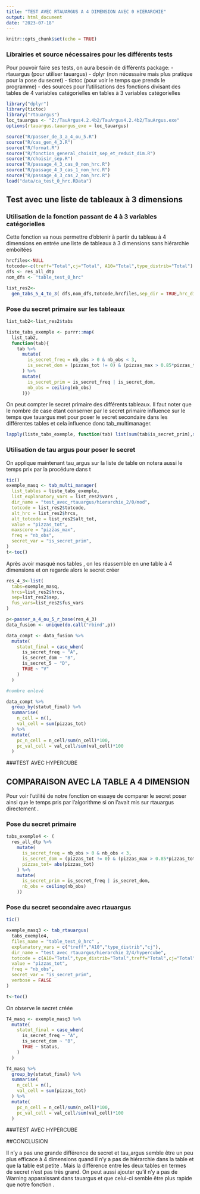 ```yaml
---
title: "TEST AVEC RTAUARGUS A 4 DIMENSION AVEC 0 HIERARCHIE"
output: html_document
date: "2023-07-18"
---
```



```r
knitr::opts_chunk$set(echo = TRUE)
```

### Librairies et source nécessaires pour les différents tests

Pour pouvoir faire ses tests, on aura besoin de différents package:
- rtauargus (pour utiliser tauargus)
- dplyr (non nécessaire mais plus pratique pour la pose du secret)
- tictoc (pour voir le temps que prends le programme)
- des sources pour l'utilisations des fonctions divisant des tables de 4 variables catégorielles en tables à 3 variables catégorielles


```r

library("dplyr")
library(tictoc)
library("rtauargus")
loc_tauargus <- "Z:/TauArgus4.2.4b2/TauArgus4.2.4b2/TauArgus.exe"
options(rtauargus.tauargus_exe = loc_tauargus)

source("R/passer_de_3_a_4_ou_5.R")
source("R/cas_gen_4_3.R")
source("R/format.R")
source("R/fonction_general_choisit_sep_et_reduit_dim.R")
source("R/choisir_sep.R")
source("R/passage_4_3_cas_0_non_hrc.R")
source("R/passage_4_3_cas_1_non_hrc.R")
source("R/passage_4_3_cas_2_non_hrc.R")
load("data/ca_test_0_hrc.RData")


```

## Test avec une liste de tableaux à 3 dimensions

### Utilisation de la fonction passant de 4 à 3 variables catégorielles 

Cette fonction va nous permettre d'obtenir à partir du tableau à 4 dimensions en entrée une liste de tableaux à 3 dimensions sans hiérarchie emboitées 

```r

hrcfiles<-NULL
totcode<-c(treff="Total",cj="Total", A10="Total",type_distrib="Total")
dfs <- res_all_dtp
nom_dfs <- "table_test_0_hrc"

list_res2<-
  gen_tabs_5_4_to_3( dfs,nom_dfs,totcode,hrcfiles,sep_dir = TRUE,hrc_dir = "output",vec_sep = c("\\_") )

```

### Pose du secret primaire sur les tableaux

```r
list_tab2<-list_res2$tabs

liste_tabs_exemple <- purrr::map(
  list_tab2,
  function(tab){
    tab %>% 
      mutate(
        is_secret_freq = nb_obs > 0 & nb_obs < 3,
        is_secret_dom = (pizzas_tot != 0) & (pizzas_max > 0.85*pizzas_tot)
      ) %>% 
      mutate(
        is_secret_prim = is_secret_freq | is_secret_dom,
        nb_obs = ceiling(nb_obs)
      )})

```

On peut compter le secret primaire des différents tableaux. Il faut noter que le nombre de case étant conserner par le secret primaire influence sur le temps que tauargus met pour poser le secret secondaire dans les différentes tables et cela influence donc tab_multimanager.


```r
lapply(liste_tabs_exemple, function(tab) list(sum(tab$is_secret_prim),sum(tab$is_secret_prim) * 100 / nrow(tab)))

```
### Utilisation de tau argus pour poser le secret

On applique maintenant tau_argus sur la liste de table on notera aussi le temps prix par la procédure dans t

```r
tic()
exemple_masq <- tab_multi_manager(
  list_tables = liste_tabs_exemple,
  list_explanatory_vars = list_res2$vars ,
  dir_name = "test_avec_rtauargus/hierarchie_2/0/mod",
  totcode = list_res2$totcode,
  alt_hrc = list_res2$hrcs,
  alt_totcode = list_res2$alt_tot,
  value = "pizzas_tot",
  maxscore = "pizzas_max",
  freq = "nb_obs",
  secret_var = "is_secret_prim",
)
t<-toc()
```
Après avoir masqué nos tables , on les réassemble en  une table à 4 dimensions et on regarde alors le secret créer 


```r

res_4_3<-list(
  tabs=exemple_masq,
  hrcs=list_res2$hrcs,
  sep=list_res2$sep,
  fus_vars=list_res2$fus_vars
)

p<-passer_a_4_ou_5_r_base(res_4_3)
data_fusion <- unique(do.call("rbind",p))

data_compt <- data_fusion %>% 
  mutate(
    statut_final = case_when(
      is_secret_freq ~ "A",
      is_secret_dom ~ "B",
      is_secret_5 ~ "D",
      TRUE ~ "V"
    )
  )

#nombre enlevé 

data_compt %>% 
  group_by(statut_final) %>% 
  summarise(
    n_cell = n(),
    val_cell = sum(pizzas_tot)
  ) %>%
  mutate(
    pc_n_cell = n_cell/sum(n_cell)*100,
    pc_val_cell = val_cell/sum(val_cell)*100
  )
```
###TEST AVEC HYPERCUBE


## COMPARAISON AVEC LA TABLE A 4 DIMENSION

Pour voir l'utilité de notre fonction on essaye de comparer le secret poser ainsi que le temps pris par l'algorithme si on l'avait mis sur rtauargus directement .

### Pose du secret primaire

```r
tabs_exemple4 <- (
  res_all_dtp %>% 
    mutate(
      is_secret_freq = nb_obs > 0 & nb_obs < 3,
      is_secret_dom = (pizzas_tot != 0) & (pizzas_max > 0.85*pizzas_tot),
      pizzas_tot= abs(pizzas_tot)
    ) %>% 
    mutate(
      is_secret_prim = is_secret_freq | is_secret_dom,
      nb_obs = ceiling(nb_obs)
    ))

```


### Pose du secret secondaire avec rtauargus

```r
tic()

exemple_masq3 <- tab_rtauargus(
  tabs_exemple4,
  files_name = "table_test_0_hrc" ,
  explanatory_vars = c("treff","A10","type_distrib","cj"),
  dir_name = "test_avec_rtauargus/hierarchie_2/4/hypercube",
  totcode = c(A10="Total",type_distrib="Total",treff="Total",cj="Total"),
  value = "pizzas_tot",
  freq = "nb_obs",
  secret_var = "is_secret_prim",
  verbose = FALSE
)

t<-toc()
```

On observe le secret créée

```r

T4_masq <- exemple_masq3 %>% 
  mutate(
    statut_final = case_when(
      is_secret_freq ~ "A",
      is_secret_dom ~ "B",
      TRUE ~ Status,
    )
  )

T4_masq %>% 
  group_by(statut_final) %>% 
  summarise(
    n_cell = n(),
    val_cell = sum(pizzas_tot)
  ) %>%
  mutate(
    pc_n_cell = n_cell/sum(n_cell)*100,
    pc_val_cell = val_cell/sum(val_cell)*100
  )
```

###TEST AVEC HYPERCUBE


##CONCLUSION

Il n'y a pas une grande différence de secret et tau_argus semble être un peu plus efficace à 4 dimensions quand il n'y a pas de hiérarchie dans la table et que la table est petite . Mais la différence entre les deux tables en termes de secret n'est pas très grand. On peut aussi ajouter qu'il n'y a pas de Warning apparaissant dans tauargus et que celui-ci semble être plus rapide que notre fonction .